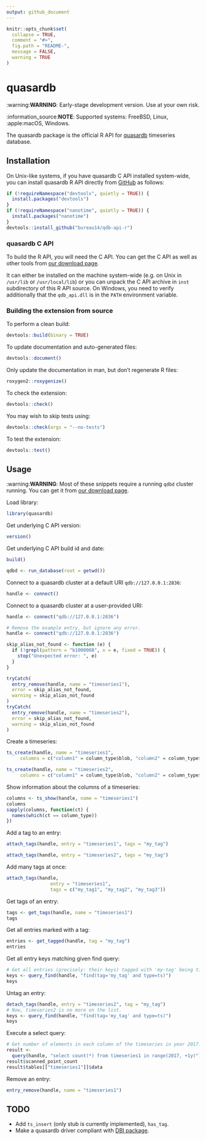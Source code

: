 ```yaml
---
output: github_document
---
```


<!-- README.md is generated from README.Rmd. Please edit that file -->

```r
knitr::opts_chunk$set(
  collapse = TRUE,
  comment = "#>",
  fig.path = "README-",
  message = FALSE,
  warning = TRUE
)
```

# quasardb

:warning:**WARNING**: Early-stage development version. Use at your own risk.

:information_source:**NOTE**: Supported systems: FreeBSD, Linux, :apple:macOS, Windows.

The quasardb package is the official R API for [quasardb](https://www.quasardb.net) timeseries database.

## Installation

<!-- TODO:
You can install the released version from CRAN with:
```r
install.packages("quasardb")
```
-->

<!-- For development:
```r
install.packages(c("devtools", "knitr", "lintr", "roxygen2"))
```
-->

On Unix-like systems, if you have quasardb C API installed system-wide,
you can install quasardb R API directly from [GitHub](https://github.com/bureau14/qdb-api-r)
as follows:
```r
if (!requireNamespace("devtools", quietly = TRUE)) {
  install.packages("devtools")
}
if (!requireNamespace("nanotime", quietly = TRUE)) {
  install.packages("nanotime")
}
devtools::install_github("bureau14/qdb-api-r")
```

### quasardb C API

To build the R API, you will need the C API.
You can get the C API as well as other tools from [our download page](https://www.quasardb.net/-Get-).

It can either be installed on the machine system-wide
(e.g. on Unix in `/usr/lib` or `/usr/local/lib`)
or you can unpack the C API archive in `inst` subdirectory of this R API source.
On Windows, you need to verify additionally that the `qdb_api.dll` is in the
`PATH` environment variable.

### Building the extension from source

To perform a clean build:
```r
devtools::build(binary = TRUE)
```

To update documentation and auto-generated files:
```r
devtools::document()
```

Only update the documentation in man, but don't regenerate R files:
```r
roxygen2::roxygenize()
```

To check the extension:
```r
devtools::check()
```

You may wish to skip tests using:
```r
devtools::check(args = "--no-tests")
```

To test the extension:
```r
devtools::test()
```

## Usage

:warning:**WARNING**: Most of these snippets require a running `qdbd` cluster running.
You can get it from [our download page](https://www.quasardb.net/-Get-).

Load library:
```r
library(quasardb)
```

Get underlying C API version:

```r
version()
```

Get underlying C API build id and date:
```r
build()
```

```r
qdbd <- run_database(root = getwd())
```

Connect to a quasardb cluster at a default URI `qdb://127.0.0.1:2836`:
```r
handle <- connect()
```

Connect to a quasardb cluster at a user-provided URI:
```r
handle <- connect("qdb://127.0.0.1:2836")
```

```r
# Remove the example entry, but ignore any error.
handle <- connect("qdb://127.0.0.1:2836")

skip_alias_not_found <- function (e) {
  if (!grepl(pattern = "b1000008", x = e, fixed = TRUE)) {
    stop("Unexpected error: ", e)
  }
}

tryCatch(
  entry_remove(handle, name = "timeseries1"),
  error = skip_alias_not_found,
  warning = skip_alias_not_found
)
tryCatch(
  entry_remove(handle, name = "timeseries2"),
  error = skip_alias_not_found,
  warning = skip_alias_not_found
)
```

Create a timeseries:
```r
ts_create(handle, name = "timeseries1",
     columns = c("column1" = column_type$blob, "column2" = column_type$double))
```

```r
ts_create(handle, name = "timeseries2",
     columns = c("column1" = column_type$blob, "column2" = column_type$double))
```

Show information about the columns of a timeseries:
```r
columns <- ts_show(handle, name = "timeseries1")
columns
sapply(columns, function(ct) {
  names(which(ct == column_type))
})
```

Add a tag to an entry:
```r
attach_tags(handle, entry = "timeseries1", tags = "my_tag")
```

```r
attach_tags(handle, entry = "timeseries2", tags = "my_tag")
```

Add many tags at once:
```r
attach_tags(handle,
                entry = "timeseries1",
                tags = c("my_tag1", "my_tag2", "my_tag3"))
```

Get tags of an entry:
```r
tags <- get_tags(handle, name = "timeseries1")
tags
```

Get all entries marked with a tag:
```r
entries <- get_tagged(handle, tag = "my_tag")
entries
```


Get all entry keys matching given find query:
```r
# Get all entries (precisely: their keys) tagged with 'my-tag' being timeseries.
keys <- query_find(handle, "find(tag='my_tag' and type=ts)")
keys
```

Untag an entry:
```r
detach_tags(handle, entry = "timeseries2", tag = "my_tag")
# Now, timeseries2 is no more on the list.
keys <- query_find(handle, "find(tag='my_tag' and type=ts)")
keys
```

Execute a select query:
```r
# Get number of elements in each column of the timeseries in year 2017.
result <-
  query(handle, "select count(*) from timeseries1 in range(2017, +1y)")
result$scanned_point_count
result$tables[["timeseries1"]]$data
```

Remove an entry:
```r
entry_remove(handle, name = "timeseries1")
```

## TODO

 - Add `ts_insert` (only stub is currently implemented), `has_tag`.
 - Make a quasardb driver compliant with [DBI package](https://www.rdocumentation.org/packages/DBI/).
